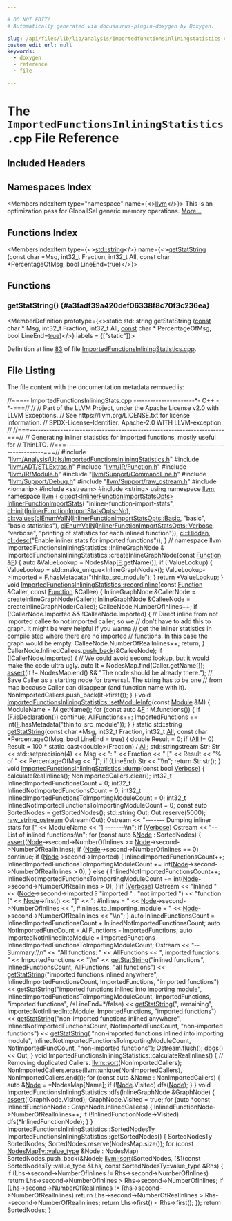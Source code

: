 ```yaml
---

# DO NOT EDIT!
# Automatically generated via docusaurus-plugin-doxygen by Doxygen.

slug: /api/files/lib/lib/analysis/importedfunctionsinliningstatistics-cpp
custom_edit_url: null
keywords:
  - doxygen
  - reference
  - file

---
```





# The `ImportedFunctionsInliningStatistics.cpp` File Reference

<DoxygenPage pluginConfig={pluginConfig}>



## Included Headers

<IncludesList>
<IncludesListItem
  filePath="llvm/Analysis/Utils/ImportedFunctionsInliningStatistics.h"
  permalink="/docs/api/files/include/include/llvm/include/llvm/analysis/include/llvm/analysis/utils/importedfunctionsinliningstatistics-h"
  isLocal="true" />
<IncludesListItem
  filePath="llvm/ADT/STLExtras.h"
  permalink="/docs/api/files/include/include/llvm/include/llvm/adt/stlextras-h"
  isLocal="true" />
<IncludesListItem
  filePath="llvm/IR/Function.h"
  permalink="/docs/api/files/include/include/llvm/include/llvm/ir/function-h"
  isLocal="true" />
<IncludesListItem
  filePath="llvm/IR/Module.h"
  permalink="/docs/api/files/include/include/llvm/include/llvm/ir/module-h"
  isLocal="true" />
<IncludesListItem
  filePath="llvm/Support/CommandLine.h"
  permalink="/docs/api/files/include/include/llvm/include/llvm/support/commandline-h"
  isLocal="true" />
<IncludesListItem
  filePath="llvm/Support/Debug.h"
  permalink="/docs/api/files/include/include/llvm/include/llvm/support/debug-h"
  isLocal="true" />
<IncludesListItem
  filePath="llvm/Support/raw_ostream.h"
  permalink="/docs/api/files/include/include/llvm/include/llvm/support/raw-ostream-h"
  isLocal="true" />
<IncludesListItem
  filePath="iomanip"
  permalink=""
  isLocal="false" />
<IncludesListItem
  filePath="sstream"
  permalink=""
  isLocal="false" />
<IncludesListItem
  filePath="string"
  permalink=""
  isLocal="false" />
</IncludesList>

## Namespaces Index

<MembersIndex>

<MembersIndexItem
  type="namespace"
  name={<><a href="/docs/api/namespaces/llvm">llvm</a></>}>
This is an optimization pass for GlobalISel generic memory operations. <a href="/docs/api/namespaces/llvm/#details">More...</a>
</MembersIndexItem>

</MembersIndex>

## Functions Index

<MembersIndex>

<MembersIndexItem
  type={<><a href="/docs/api/files/include/include/llvm/include/llvm/demangle/itaniumdemangle-h/#ae2b0d0345572d6718e219aa76d1d54edab45cffe084dd3d20d928bee85e7b0f21">std::string</a></>}
  name={<><a href="#a3fadf39a420def06338f8c70f3c236ea">getStatString</a> (const char &#42;Msg, int32&#95;t Fraction, int32&#95;t All, const char &#42;PercentageOfMsg, bool LineEnd=true)</>}>
</MembersIndexItem>

</MembersIndex>


<SectionDefinition>

## Functions

### getStatString() {#a3fadf39a420def06338f8c70f3c236ea}

<MemberDefinition
  prototype={<>static std::string getStatString (<a href="/docs/api/files/lib/lib/target/lib/target/aarch64/aarch64promoteconstant-cpp/#a90f8350fecae261c25be85d38b451bff">const</a> char &#42; Msg, int32&#95;t Fraction, int32&#95;t All, <a href="/docs/api/files/lib/lib/target/lib/target/aarch64/aarch64promoteconstant-cpp/#a90f8350fecae261c25be85d38b451bff">const</a> char &#42; PercentageOfMsg, bool LineEnd=<a href="/docs/api/files/lib/lib/analysis/basicaliasanalysis-cpp/#af6d5cafbdfc5313e65d990120021a3ec">true</a>)</>}
  labels = {["static"]}>

Definition at line <a href="#l00083">83</a> of file <a href="/docs/api/files/lib/lib/analysis/importedfunctionsinliningstatistics-cpp">ImportedFunctionsInliningStatistics.cpp</a>.
</MemberDefinition>

</SectionDefinition>

## File Listing

The file content with the documentation metadata removed is:

<ProgramListing>

<Link id="l00001" /><CodeLine lineNumber="1"><Highlight kind="comment">//===-- ImportedFunctionsInliningStats.cpp ----------------------&#42;- C++ -&#42;-===//</Highlight><Highlight kind="normal"></Highlight></CodeLine>
<Link id="l00002" /><CodeLine lineNumber="2"><Highlight kind="normal"></Highlight><Highlight kind="comment">//</Highlight><Highlight kind="normal"></Highlight></CodeLine>
<Link id="l00003" /><CodeLine lineNumber="3"><Highlight kind="normal"></Highlight><Highlight kind="comment">// Part of the LLVM Project, under the Apache License v2.0 with LLVM Exceptions.</Highlight><Highlight kind="normal"></Highlight></CodeLine>
<Link id="l00004" /><CodeLine lineNumber="4"><Highlight kind="normal"></Highlight><Highlight kind="comment">// See https://llvm.org/LICENSE.txt for license information.</Highlight><Highlight kind="normal"></Highlight></CodeLine>
<Link id="l00005" /><CodeLine lineNumber="5"><Highlight kind="normal"></Highlight><Highlight kind="comment">// SPDX-License-Identifier: Apache-2.0 WITH LLVM-exception</Highlight><Highlight kind="normal"></Highlight></CodeLine>
<Link id="l00006" /><CodeLine lineNumber="6"><Highlight kind="normal"></Highlight><Highlight kind="comment">//</Highlight><Highlight kind="normal"></Highlight></CodeLine>
<Link id="l00007" /><CodeLine lineNumber="7"><Highlight kind="normal"></Highlight><Highlight kind="comment">//===----------------------------------------------------------------------===//</Highlight><Highlight kind="normal"></Highlight></CodeLine>
<Link id="l00008" /><CodeLine lineNumber="8"><Highlight kind="normal"></Highlight><Highlight kind="comment">// Generating inliner statistics for imported functions, mostly useful for</Highlight><Highlight kind="normal"></Highlight></CodeLine>
<Link id="l00009" /><CodeLine lineNumber="9"><Highlight kind="normal"></Highlight><Highlight kind="comment">// ThinLTO.</Highlight><Highlight kind="normal"></Highlight></CodeLine>
<Link id="l00010" /><CodeLine lineNumber="10"><Highlight kind="normal"></Highlight><Highlight kind="comment">//===----------------------------------------------------------------------===//</Highlight><Highlight kind="normal"></Highlight></CodeLine>
<Link id="l00011" /><CodeLine lineNumber="11"><Highlight kind="normal"></Highlight></CodeLine>
<Link id="l00012" /><CodeLine lineNumber="12"><Highlight kind="normal"></Highlight><Highlight kind="preprocessor">#include &quot;<a href="/docs/api/files/include/include/llvm/include/llvm/analysis/include/llvm/analysis/utils/importedfunctionsinliningstatistics-h">llvm/Analysis/Utils/ImportedFunctionsInliningStatistics.h</a>&quot;</Highlight><Highlight kind="normal"></Highlight></CodeLine>
<Link id="l00013" /><CodeLine lineNumber="13"><Highlight kind="normal"></Highlight><Highlight kind="preprocessor">#include &quot;<a href="/docs/api/files/include/include/llvm/include/llvm/adt/stlextras-h">llvm/ADT/STLExtras.h</a>&quot;</Highlight><Highlight kind="normal"></Highlight></CodeLine>
<Link id="l00014" /><CodeLine lineNumber="14"><Highlight kind="normal"></Highlight><Highlight kind="preprocessor">#include &quot;<a href="/docs/api/files/include/include/llvm/include/llvm/ir/function-h">llvm/IR/Function.h</a>&quot;</Highlight><Highlight kind="normal"></Highlight></CodeLine>
<Link id="l00015" /><CodeLine lineNumber="15"><Highlight kind="normal"></Highlight><Highlight kind="preprocessor">#include &quot;<a href="/docs/api/files/include/include/llvm/include/llvm/ir/module-h">llvm/IR/Module.h</a>&quot;</Highlight><Highlight kind="normal"></Highlight></CodeLine>
<Link id="l00016" /><CodeLine lineNumber="16"><Highlight kind="normal"></Highlight><Highlight kind="preprocessor">#include &quot;<a href="/docs/api/files/include/include/llvm/include/llvm/support/commandline-h">llvm/Support/CommandLine.h</a>&quot;</Highlight><Highlight kind="normal"></Highlight></CodeLine>
<Link id="l00017" /><CodeLine lineNumber="17"><Highlight kind="normal"></Highlight><Highlight kind="preprocessor">#include &quot;<a href="/docs/api/files/include/include/llvm/include/llvm/support/debug-h">llvm/Support/Debug.h</a>&quot;</Highlight><Highlight kind="normal"></Highlight></CodeLine>
<Link id="l00018" /><CodeLine lineNumber="18"><Highlight kind="normal"></Highlight><Highlight kind="preprocessor">#include &quot;<a href="/docs/api/files/include/include/llvm/include/llvm/support/raw-ostream-h">llvm/Support/raw&#95;ostream.h</a>&quot;</Highlight><Highlight kind="normal"></Highlight></CodeLine>
<Link id="l00019" /><CodeLine lineNumber="19"><Highlight kind="normal"></Highlight><Highlight kind="preprocessor">#include &lt;iomanip&gt;</Highlight><Highlight kind="normal"></Highlight></CodeLine>
<Link id="l00020" /><CodeLine lineNumber="20"><Highlight kind="normal"></Highlight><Highlight kind="preprocessor">#include &lt;sstream&gt;</Highlight><Highlight kind="normal"></Highlight></CodeLine>
<Link id="l00021" /><CodeLine lineNumber="21"><Highlight kind="normal"></Highlight><Highlight kind="preprocessor">#include &lt;string&gt;</Highlight><Highlight kind="normal"></Highlight></CodeLine>
<Link id="l00022" /><CodeLine lineNumber="22"><Highlight kind="normal"></Highlight></CodeLine>
<Link id="l00023" /><CodeLine lineNumber="23"><Highlight kind="normal"></Highlight><Highlight kind="keyword">using namespace </Highlight><Highlight kind="normal"><a href="/docs/api/namespaces/llvm">llvm</a>;</Highlight></CodeLine>
<Link id="l00024" /><CodeLine lineNumber="24"><Highlight kind="normal"></Highlight></CodeLine>
<Link id="l00025" /><CodeLine lineNumber="25"><Highlight kind="normal"></Highlight><Highlight kind="keyword">namespace </Highlight><Highlight kind="normal"><a href="/docs/api/namespaces/llvm">llvm</a> &#123;</Highlight></CodeLine>
<Link id="l00026" /><CodeLine lineNumber="26"><Highlight kind="normal"><a href="/docs/api/classes/llvm/cl/opt">cl::opt&lt;InlinerFunctionImportStatsOpts&gt;</a> <a href="/docs/api/namespaces/llvm/#aadbd3f8e31479a825eb9f2e0dcdd4bbf">InlinerFunctionImportStats</a>(</Highlight></CodeLine>
<Link id="l00027" /><CodeLine lineNumber="27"><Highlight kind="normal">    </Highlight><Highlight kind="stringliteral">&quot;inliner-function-import-stats&quot;</Highlight><Highlight kind="normal">,</Highlight></CodeLine>
<Link id="l00028" /><CodeLine lineNumber="28"><Highlight kind="normal">    <a href="/docs/api/namespaces/llvm/cl/#ac12e6a8f3a1b511f0dee2ed6de0ae806">cl::init</a>(<a href="/docs/api/namespaces/llvm/#adacba4cb06d1dd9232ee3d2d49a44d8fabafd7322c6e97d25b6299b5d6fe8920b">InlinerFunctionImportStatsOpts::No</a>),</Highlight></CodeLine>
<Link id="l00029" /><CodeLine lineNumber="29"><Highlight kind="normal">    <a href="/docs/api/namespaces/llvm/cl/#a8fa743aa76b6902028f8a643dfb87171">cl::values</a>(<a href="/docs/api/files/include/include/llvm/include/llvm/support/commandline-h/#a187fd767976b311c09dff5e05ac0c1bc">clEnumValN</a>(<a href="/docs/api/namespaces/llvm/#adacba4cb06d1dd9232ee3d2d49a44d8fa972e73b7a882d0802a4e3a16946a2f94">InlinerFunctionImportStatsOpts::Basic</a>, </Highlight><Highlight kind="stringliteral">&quot;basic&quot;</Highlight><Highlight kind="normal">,</Highlight></CodeLine>
<Link id="l00030" /><CodeLine lineNumber="30"><Highlight kind="normal">                          </Highlight><Highlight kind="stringliteral">&quot;basic statistics&quot;</Highlight><Highlight kind="normal">),</Highlight></CodeLine>
<Link id="l00031" /><CodeLine lineNumber="31"><Highlight kind="normal">               <a href="/docs/api/files/include/include/llvm/include/llvm/support/commandline-h/#a187fd767976b311c09dff5e05ac0c1bc">clEnumValN</a>(<a href="/docs/api/namespaces/llvm/#adacba4cb06d1dd9232ee3d2d49a44d8fad4a9fa383ab700c5bdd6f31cf7df0faf">InlinerFunctionImportStatsOpts::Verbose</a>, </Highlight><Highlight kind="stringliteral">&quot;verbose&quot;</Highlight><Highlight kind="normal">,</Highlight></CodeLine>
<Link id="l00032" /><CodeLine lineNumber="32"><Highlight kind="normal">                          </Highlight><Highlight kind="stringliteral">&quot;printing of statistics for each inlined function&quot;</Highlight><Highlight kind="normal">)),</Highlight></CodeLine>
<Link id="l00033" /><CodeLine lineNumber="33"><Highlight kind="normal">    <a href="/docs/api/namespaces/llvm/cl/#a68075925a54790e71ca790e1d4f21a40a263ac008d8d31f13ce460395fc4cf7e6">cl::Hidden</a>, <a href="/docs/api/structs/llvm/cl/desc">cl::desc</a>(</Highlight><Highlight kind="stringliteral">&quot;Enable inliner stats for imported functions&quot;</Highlight><Highlight kind="normal">));</Highlight></CodeLine>
<Link id="l00034" /><CodeLine lineNumber="34"><Highlight kind="normal">&#125; </Highlight><Highlight kind="comment">// namespace llvm</Highlight><Highlight kind="normal"></Highlight></CodeLine>
<Link id="l00035" /><CodeLine lineNumber="35"><Highlight kind="normal"></Highlight></CodeLine>
<Link id="l00036" /><CodeLine lineNumber="36"><Highlight kind="normal">ImportedFunctionsInliningStatistics::InlineGraphNode &amp;</Highlight></CodeLine>
<Link id="l00037" /><CodeLine lineNumber="37"><Highlight kind="normal">ImportedFunctionsInliningStatistics::createInlineGraphNode(</Highlight><Highlight kind="keyword">const</Highlight><Highlight kind="normal"> <a href="/docs/api/classes/llvm/function">Function</a> &amp;<a href="/docs/api/files/lib/lib/support/md5-cpp/#a96d73bbd7af15cb1fc38c3f4a3bd82e9">F</a>) &#123;</Highlight></CodeLine>
<Link id="l00038" /><CodeLine lineNumber="38"><Highlight kind="normal"></Highlight></CodeLine>
<Link id="l00039" /><CodeLine lineNumber="39"><Highlight kind="normal">  </Highlight><Highlight kind="keyword">auto</Highlight><Highlight kind="normal"> &amp;ValueLookup = NodesMap&#91;<a href="/docs/api/files/lib/lib/support/md5-cpp/#a96d73bbd7af15cb1fc38c3f4a3bd82e9">F</a>.getName()&#93;;</Highlight></CodeLine>
<Link id="l00040" /><CodeLine lineNumber="40"><Highlight kind="normal">  </Highlight><Highlight kind="keywordflow">if</Highlight><Highlight kind="normal"> (!ValueLookup) &#123;</Highlight></CodeLine>
<Link id="l00041" /><CodeLine lineNumber="41"><Highlight kind="normal">    ValueLookup = std::make&#95;unique&lt;InlineGraphNode&gt;();</Highlight></CodeLine>
<Link id="l00042" /><CodeLine lineNumber="42"><Highlight kind="normal">    ValueLookup-&gt;Imported = <a href="/docs/api/files/lib/lib/support/md5-cpp/#a96d73bbd7af15cb1fc38c3f4a3bd82e9">F</a>.hasMetadata(</Highlight><Highlight kind="stringliteral">&quot;thinlto&#95;src&#95;module&quot;</Highlight><Highlight kind="normal">);</Highlight></CodeLine>
<Link id="l00043" /><CodeLine lineNumber="43"><Highlight kind="normal">  &#125;</Highlight></CodeLine>
<Link id="l00044" /><CodeLine lineNumber="44"><Highlight kind="normal">  </Highlight><Highlight kind="keywordflow">return</Highlight><Highlight kind="normal"> &#42;ValueLookup;</Highlight></CodeLine>
<Link id="l00045" /><CodeLine lineNumber="45"><Highlight kind="normal">&#125;</Highlight></CodeLine>
<Link id="l00046" /><CodeLine lineNumber="46"><Highlight kind="normal"></Highlight></CodeLine>
<Link id="l00047" /><CodeLine lineNumber="47" lineLink="/docs/api/classes/llvm/importedfunctionsinliningstatistics/#a869c36ec45c584dfa6f3d914d230b15f"><Highlight kind="normal"></Highlight><Highlight kind="keywordtype">void</Highlight><Highlight kind="normal"> <a href="/docs/api/classes/llvm/importedfunctionsinliningstatistics/#a869c36ec45c584dfa6f3d914d230b15f">ImportedFunctionsInliningStatistics::recordInline</a>(</Highlight><Highlight kind="keyword">const</Highlight><Highlight kind="normal"> <a href="/docs/api/classes/llvm/function">Function</a> &amp;Caller,</Highlight></CodeLine>
<Link id="l00048" /><CodeLine lineNumber="48"><Highlight kind="normal">                                                       </Highlight><Highlight kind="keyword">const</Highlight><Highlight kind="normal"> <a href="/docs/api/classes/llvm/function">Function</a> &amp;Callee) &#123;</Highlight></CodeLine>
<Link id="l00049" /><CodeLine lineNumber="49"><Highlight kind="normal"></Highlight></CodeLine>
<Link id="l00050" /><CodeLine lineNumber="50"><Highlight kind="normal">  InlineGraphNode &amp;CallerNode = createInlineGraphNode(Caller);</Highlight></CodeLine>
<Link id="l00051" /><CodeLine lineNumber="51"><Highlight kind="normal">  InlineGraphNode &amp;CalleeNode = createInlineGraphNode(Callee);</Highlight></CodeLine>
<Link id="l00052" /><CodeLine lineNumber="52"><Highlight kind="normal">  CalleeNode.NumberOfInlines++;</Highlight></CodeLine>
<Link id="l00053" /><CodeLine lineNumber="53"><Highlight kind="normal"></Highlight></CodeLine>
<Link id="l00054" /><CodeLine lineNumber="54"><Highlight kind="normal">  </Highlight><Highlight kind="keywordflow">if</Highlight><Highlight kind="normal"> (!CallerNode.Imported &amp;&amp; !CalleeNode.Imported) &#123;</Highlight></CodeLine>
<Link id="l00055" /><CodeLine lineNumber="55"><Highlight kind="normal">    </Highlight><Highlight kind="comment">// Direct inline from not imported callee to not imported caller, so we</Highlight><Highlight kind="normal"></Highlight></CodeLine>
<Link id="l00056" /><CodeLine lineNumber="56"><Highlight kind="normal">    </Highlight><Highlight kind="comment">// don&#39;t have to add this to graph. It might be very helpful if you wanna</Highlight><Highlight kind="normal"></Highlight></CodeLine>
<Link id="l00057" /><CodeLine lineNumber="57"><Highlight kind="normal">    </Highlight><Highlight kind="comment">// get the inliner statistics in compile step where there are no imported</Highlight><Highlight kind="normal"></Highlight></CodeLine>
<Link id="l00058" /><CodeLine lineNumber="58"><Highlight kind="normal">    </Highlight><Highlight kind="comment">// functions. In this case the graph would be empty.</Highlight><Highlight kind="normal"></Highlight></CodeLine>
<Link id="l00059" /><CodeLine lineNumber="59"><Highlight kind="normal">    CalleeNode.NumberOfRealInlines++;</Highlight></CodeLine>
<Link id="l00060" /><CodeLine lineNumber="60"><Highlight kind="normal">    </Highlight><Highlight kind="keywordflow">return</Highlight><Highlight kind="normal">;</Highlight></CodeLine>
<Link id="l00061" /><CodeLine lineNumber="61"><Highlight kind="normal">  &#125;</Highlight></CodeLine>
<Link id="l00062" /><CodeLine lineNumber="62"><Highlight kind="normal"></Highlight></CodeLine>
<Link id="l00063" /><CodeLine lineNumber="63"><Highlight kind="normal">  CallerNode.InlinedCallees.<a href="/docs/api/classes/llvm/smallvectortemplatebase/#af42bfbc067df27c19ee2fc859df58799">push&#95;back</a>(&amp;CalleeNode);</Highlight></CodeLine>
<Link id="l00064" /><CodeLine lineNumber="64"><Highlight kind="normal">  </Highlight><Highlight kind="keywordflow">if</Highlight><Highlight kind="normal"> (!CallerNode.Imported) &#123;</Highlight></CodeLine>
<Link id="l00065" /><CodeLine lineNumber="65"><Highlight kind="normal">    </Highlight><Highlight kind="comment">// We could avoid second lookup, but it would make the code ultra ugly.</Highlight><Highlight kind="normal"></Highlight></CodeLine>
<Link id="l00066" /><CodeLine lineNumber="66"><Highlight kind="normal">    </Highlight><Highlight kind="keyword">auto</Highlight><Highlight kind="normal"> It = NodesMap.find(Caller.getName());</Highlight></CodeLine>
<Link id="l00067" /><CodeLine lineNumber="67"><Highlight kind="normal">    <a href="/docs/api/files/lib/lib/target/lib/target/amdgpu/silowercontrolflow-cpp/#a4868c5d81c5ccc98c47aeab6244346a0">assert</a>(It != NodesMap.end() &amp;&amp; </Highlight><Highlight kind="stringliteral">&quot;The node should be already there.&quot;</Highlight><Highlight kind="normal">);</Highlight></CodeLine>
<Link id="l00068" /><CodeLine lineNumber="68"><Highlight kind="normal">    </Highlight><Highlight kind="comment">// Save Caller as a starting node for traversal. The string has to be one</Highlight><Highlight kind="normal"></Highlight></CodeLine>
<Link id="l00069" /><CodeLine lineNumber="69"><Highlight kind="normal">    </Highlight><Highlight kind="comment">// from map because Caller can disappear (and function name with it).</Highlight><Highlight kind="normal"></Highlight></CodeLine>
<Link id="l00070" /><CodeLine lineNumber="70"><Highlight kind="normal">    NonImportedCallers.push&#95;back(It-&gt;first());</Highlight></CodeLine>
<Link id="l00071" /><CodeLine lineNumber="71"><Highlight kind="normal">  &#125;</Highlight></CodeLine>
<Link id="l00072" /><CodeLine lineNumber="72"><Highlight kind="normal">&#125;</Highlight></CodeLine>
<Link id="l00073" /><CodeLine lineNumber="73"><Highlight kind="normal"></Highlight></CodeLine>
<Link id="l00074" /><CodeLine lineNumber="74" lineLink="/docs/api/classes/llvm/importedfunctionsinliningstatistics/#a00fe0b2043a8218ede17ada91d286272"><Highlight kind="normal"></Highlight><Highlight kind="keywordtype">void</Highlight><Highlight kind="normal"> <a href="/docs/api/classes/llvm/importedfunctionsinliningstatistics/#a00fe0b2043a8218ede17ada91d286272">ImportedFunctionsInliningStatistics::setModuleInfo</a>(</Highlight><Highlight kind="keyword">const</Highlight><Highlight kind="normal"> <a href="/docs/api/classes/llvm/module">Module</a> &amp;M) &#123;</Highlight></CodeLine>
<Link id="l00075" /><CodeLine lineNumber="75"><Highlight kind="normal">  ModuleName = M.getName();</Highlight></CodeLine>
<Link id="l00076" /><CodeLine lineNumber="76"><Highlight kind="normal">  </Highlight><Highlight kind="keywordflow">for</Highlight><Highlight kind="normal"> (</Highlight><Highlight kind="keyword">const</Highlight><Highlight kind="normal"> </Highlight><Highlight kind="keyword">auto</Highlight><Highlight kind="normal"> &amp;<a href="/docs/api/files/lib/lib/support/md5-cpp/#a96d73bbd7af15cb1fc38c3f4a3bd82e9">F</a> : M.functions()) &#123;</Highlight></CodeLine>
<Link id="l00077" /><CodeLine lineNumber="77"><Highlight kind="normal">    </Highlight><Highlight kind="keywordflow">if</Highlight><Highlight kind="normal"> (<a href="/docs/api/files/lib/lib/support/md5-cpp/#a96d73bbd7af15cb1fc38c3f4a3bd82e9">F</a>.isDeclaration())</Highlight></CodeLine>
<Link id="l00078" /><CodeLine lineNumber="78"><Highlight kind="normal">      </Highlight><Highlight kind="keywordflow">continue</Highlight><Highlight kind="normal">;</Highlight></CodeLine>
<Link id="l00079" /><CodeLine lineNumber="79"><Highlight kind="normal">    AllFunctions++;</Highlight></CodeLine>
<Link id="l00080" /><CodeLine lineNumber="80"><Highlight kind="normal">    ImportedFunctions += int(<a href="/docs/api/files/lib/lib/support/md5-cpp/#a96d73bbd7af15cb1fc38c3f4a3bd82e9">F</a>.hasMetadata(</Highlight><Highlight kind="stringliteral">&quot;thinlto&#95;src&#95;module&quot;</Highlight><Highlight kind="normal">));</Highlight></CodeLine>
<Link id="l00081" /><CodeLine lineNumber="81"><Highlight kind="normal">  &#125;</Highlight></CodeLine>
<Link id="l00082" /><CodeLine lineNumber="82"><Highlight kind="normal">&#125;</Highlight></CodeLine>
<Link id="l00083" /><CodeLine lineNumber="83" lineLink="#a3fadf39a420def06338f8c70f3c236ea"><Highlight kind="normal"></Highlight><Highlight kind="keyword">static</Highlight><Highlight kind="normal"> std::string <a href="#a3fadf39a420def06338f8c70f3c236ea">getStatString</a>(</Highlight><Highlight kind="keyword">const</Highlight><Highlight kind="normal"> </Highlight><Highlight kind="keywordtype">char</Highlight><Highlight kind="normal"> &#42;Msg, int32&#95;t Fraction, int32&#95;t <a href="/docs/api/namespaces/llvm/#a230980cf62b697d22ffdda32f6118e27ab1c94ca2fbc3e78fc30069c8d0f01680">All</a>,</Highlight></CodeLine>
<Link id="l00084" /><CodeLine lineNumber="84"><Highlight kind="normal">                                 </Highlight><Highlight kind="keyword">const</Highlight><Highlight kind="normal"> </Highlight><Highlight kind="keywordtype">char</Highlight><Highlight kind="normal"> &#42;PercentageOfMsg,</Highlight></CodeLine>
<Link id="l00085" /><CodeLine lineNumber="85"><Highlight kind="normal">                                 </Highlight><Highlight kind="keywordtype">bool</Highlight><Highlight kind="normal"> LineEnd = </Highlight><Highlight kind="keyword">true</Highlight><Highlight kind="normal">) &#123;</Highlight></CodeLine>
<Link id="l00086" /><CodeLine lineNumber="86"><Highlight kind="normal">  </Highlight><Highlight kind="keywordtype">double</Highlight><Highlight kind="normal"> Result = 0;</Highlight></CodeLine>
<Link id="l00087" /><CodeLine lineNumber="87"><Highlight kind="normal">  </Highlight><Highlight kind="keywordflow">if</Highlight><Highlight kind="normal"> (<a href="/docs/api/namespaces/llvm/#a230980cf62b697d22ffdda32f6118e27ab1c94ca2fbc3e78fc30069c8d0f01680">All</a> != 0)</Highlight></CodeLine>
<Link id="l00088" /><CodeLine lineNumber="88"><Highlight kind="normal">    Result = 100 &#42; </Highlight><Highlight kind="keyword">static&#95;cast&lt;</Highlight><Highlight kind="keywordtype">double</Highlight><Highlight kind="keyword">&gt;</Highlight><Highlight kind="normal">(Fraction) / <a href="/docs/api/namespaces/llvm/#a230980cf62b697d22ffdda32f6118e27ab1c94ca2fbc3e78fc30069c8d0f01680">All</a>;</Highlight></CodeLine>
<Link id="l00089" /><CodeLine lineNumber="89"><Highlight kind="normal"></Highlight></CodeLine>
<Link id="l00090" /><CodeLine lineNumber="90"><Highlight kind="normal">  std::stringstream Str;</Highlight></CodeLine>
<Link id="l00091" /><CodeLine lineNumber="91"><Highlight kind="normal">  Str &lt;&lt; std::setprecision(4) &lt;&lt; Msg &lt;&lt; </Highlight><Highlight kind="stringliteral">&quot;: &quot;</Highlight><Highlight kind="normal"> &lt;&lt; Fraction &lt;&lt; </Highlight><Highlight kind="stringliteral">&quot; &#91;&quot;</Highlight><Highlight kind="normal"> &lt;&lt; Result</Highlight></CodeLine>
<Link id="l00092" /><CodeLine lineNumber="92"><Highlight kind="normal">      &lt;&lt; </Highlight><Highlight kind="stringliteral">&quot;% of &quot;</Highlight><Highlight kind="normal"> &lt;&lt; PercentageOfMsg &lt;&lt; </Highlight><Highlight kind="stringliteral">&quot;&#93;&quot;</Highlight><Highlight kind="normal">;</Highlight></CodeLine>
<Link id="l00093" /><CodeLine lineNumber="93"><Highlight kind="normal">  </Highlight><Highlight kind="keywordflow">if</Highlight><Highlight kind="normal"> (LineEnd)</Highlight></CodeLine>
<Link id="l00094" /><CodeLine lineNumber="94"><Highlight kind="normal">    Str &lt;&lt; </Highlight><Highlight kind="stringliteral">&quot;\\n&quot;</Highlight><Highlight kind="normal">;</Highlight></CodeLine>
<Link id="l00095" /><CodeLine lineNumber="95"><Highlight kind="normal">  </Highlight><Highlight kind="keywordflow">return</Highlight><Highlight kind="normal"> Str.str();</Highlight></CodeLine>
<Link id="l00096" /><CodeLine lineNumber="96"><Highlight kind="normal">&#125;</Highlight></CodeLine>
<Link id="l00097" /><CodeLine lineNumber="97"><Highlight kind="normal"></Highlight></CodeLine>
<Link id="l00098" /><CodeLine lineNumber="98" lineLink="/docs/api/classes/llvm/importedfunctionsinliningstatistics/#a776e5ef304e07acc5bbbf585443459a4"><Highlight kind="normal"></Highlight><Highlight kind="keywordtype">void</Highlight><Highlight kind="normal"> <a href="/docs/api/classes/llvm/importedfunctionsinliningstatistics/#a776e5ef304e07acc5bbbf585443459a4">ImportedFunctionsInliningStatistics::dump</a>(</Highlight><Highlight kind="keyword">const</Highlight><Highlight kind="normal"> </Highlight><Highlight kind="keywordtype">bool</Highlight><Highlight kind="normal"> <a href="/docs/api/namespaces/llvm/#adacba4cb06d1dd9232ee3d2d49a44d8fad4a9fa383ab700c5bdd6f31cf7df0faf">Verbose</a>) &#123;</Highlight></CodeLine>
<Link id="l00099" /><CodeLine lineNumber="99"><Highlight kind="normal">  calculateRealInlines();</Highlight></CodeLine>
<Link id="l00100" /><CodeLine lineNumber="100"><Highlight kind="normal">  NonImportedCallers.clear();</Highlight></CodeLine>
<Link id="l00101" /><CodeLine lineNumber="101"><Highlight kind="normal"></Highlight></CodeLine>
<Link id="l00102" /><CodeLine lineNumber="102"><Highlight kind="normal">  int32&#95;t InlinedImportedFunctionsCount = 0;</Highlight></CodeLine>
<Link id="l00103" /><CodeLine lineNumber="103"><Highlight kind="normal">  int32&#95;t InlinedNotImportedFunctionsCount = 0;</Highlight></CodeLine>
<Link id="l00104" /><CodeLine lineNumber="104"><Highlight kind="normal"></Highlight></CodeLine>
<Link id="l00105" /><CodeLine lineNumber="105"><Highlight kind="normal">  int32&#95;t InlinedImportedFunctionsToImportingModuleCount = 0;</Highlight></CodeLine>
<Link id="l00106" /><CodeLine lineNumber="106"><Highlight kind="normal">  int32&#95;t InlinedNotImportedFunctionsToImportingModuleCount = 0;</Highlight></CodeLine>
<Link id="l00107" /><CodeLine lineNumber="107"><Highlight kind="normal"></Highlight></CodeLine>
<Link id="l00108" /><CodeLine lineNumber="108"><Highlight kind="normal">  </Highlight><Highlight kind="keyword">const</Highlight><Highlight kind="normal"> </Highlight><Highlight kind="keyword">auto</Highlight><Highlight kind="normal"> SortedNodes = getSortedNodes();</Highlight></CodeLine>
<Link id="l00109" /><CodeLine lineNumber="109"><Highlight kind="normal">  std::string Out;</Highlight></CodeLine>
<Link id="l00110" /><CodeLine lineNumber="110"><Highlight kind="normal">  Out.reserve(5000);</Highlight></CodeLine>
<Link id="l00111" /><CodeLine lineNumber="111"><Highlight kind="normal">  <a href="/docs/api/classes/llvm/raw-string-ostream">raw&#95;string&#95;ostream</a> Ostream(Out);</Highlight></CodeLine>
<Link id="l00112" /><CodeLine lineNumber="112"><Highlight kind="normal"></Highlight></CodeLine>
<Link id="l00113" /><CodeLine lineNumber="113"><Highlight kind="normal">  Ostream &lt;&lt; </Highlight><Highlight kind="stringliteral">&quot;------- Dumping inliner stats for &#91;&quot;</Highlight><Highlight kind="normal"> &lt;&lt; ModuleName</Highlight></CodeLine>
<Link id="l00114" /><CodeLine lineNumber="114"><Highlight kind="normal">          &lt;&lt; </Highlight><Highlight kind="stringliteral">&quot;&#93; -------\\n&quot;</Highlight><Highlight kind="normal">;</Highlight></CodeLine>
<Link id="l00115" /><CodeLine lineNumber="115"><Highlight kind="normal"></Highlight></CodeLine>
<Link id="l00116" /><CodeLine lineNumber="116"><Highlight kind="normal">  </Highlight><Highlight kind="keywordflow">if</Highlight><Highlight kind="normal"> (<a href="/docs/api/namespaces/llvm/#adacba4cb06d1dd9232ee3d2d49a44d8fad4a9fa383ab700c5bdd6f31cf7df0faf">Verbose</a>)</Highlight></CodeLine>
<Link id="l00117" /><CodeLine lineNumber="117"><Highlight kind="normal">    Ostream &lt;&lt; </Highlight><Highlight kind="stringliteral">&quot;-- List of inlined functions:\\n&quot;</Highlight><Highlight kind="normal">;</Highlight></CodeLine>
<Link id="l00118" /><CodeLine lineNumber="118"><Highlight kind="normal"></Highlight></CodeLine>
<Link id="l00119" /><CodeLine lineNumber="119"><Highlight kind="normal">  </Highlight><Highlight kind="keywordflow">for</Highlight><Highlight kind="normal"> (</Highlight><Highlight kind="keyword">const</Highlight><Highlight kind="normal"> </Highlight><Highlight kind="keyword">auto</Highlight><Highlight kind="normal"> &amp;<a href="/docs/api/classes/node">Node</a> : SortedNodes) &#123;</Highlight></CodeLine>
<Link id="l00120" /><CodeLine lineNumber="120"><Highlight kind="normal">    <a href="/docs/api/files/lib/lib/target/lib/target/amdgpu/silowercontrolflow-cpp/#a4868c5d81c5ccc98c47aeab6244346a0">assert</a>(<a href="/docs/api/classes/node">Node</a>-&gt;second-&gt;NumberOfInlines &gt;= <a href="/docs/api/classes/node">Node</a>-&gt;second-&gt;NumberOfRealInlines);</Highlight></CodeLine>
<Link id="l00121" /><CodeLine lineNumber="121"><Highlight kind="normal">    </Highlight><Highlight kind="keywordflow">if</Highlight><Highlight kind="normal"> (<a href="/docs/api/classes/node">Node</a>-&gt;second-&gt;NumberOfInlines == 0)</Highlight></CodeLine>
<Link id="l00122" /><CodeLine lineNumber="122"><Highlight kind="normal">      </Highlight><Highlight kind="keywordflow">continue</Highlight><Highlight kind="normal">;</Highlight></CodeLine>
<Link id="l00123" /><CodeLine lineNumber="123"><Highlight kind="normal"></Highlight></CodeLine>
<Link id="l00124" /><CodeLine lineNumber="124"><Highlight kind="normal">    </Highlight><Highlight kind="keywordflow">if</Highlight><Highlight kind="normal"> (<a href="/docs/api/classes/node">Node</a>-&gt;second-&gt;Imported) &#123;</Highlight></CodeLine>
<Link id="l00125" /><CodeLine lineNumber="125"><Highlight kind="normal">      InlinedImportedFunctionsCount++;</Highlight></CodeLine>
<Link id="l00126" /><CodeLine lineNumber="126"><Highlight kind="normal">      InlinedImportedFunctionsToImportingModuleCount +=</Highlight></CodeLine>
<Link id="l00127" /><CodeLine lineNumber="127"><Highlight kind="normal">          int(<a href="/docs/api/classes/node">Node</a>-&gt;second-&gt;NumberOfRealInlines &gt; 0);</Highlight></CodeLine>
<Link id="l00128" /><CodeLine lineNumber="128"><Highlight kind="normal">    &#125; </Highlight><Highlight kind="keywordflow">else</Highlight><Highlight kind="normal"> &#123;</Highlight></CodeLine>
<Link id="l00129" /><CodeLine lineNumber="129"><Highlight kind="normal">      InlinedNotImportedFunctionsCount++;</Highlight></CodeLine>
<Link id="l00130" /><CodeLine lineNumber="130"><Highlight kind="normal">      InlinedNotImportedFunctionsToImportingModuleCount +=</Highlight></CodeLine>
<Link id="l00131" /><CodeLine lineNumber="131"><Highlight kind="normal">          int(<a href="/docs/api/classes/node">Node</a>-&gt;second-&gt;NumberOfRealInlines &gt; 0);</Highlight></CodeLine>
<Link id="l00132" /><CodeLine lineNumber="132"><Highlight kind="normal">    &#125;</Highlight></CodeLine>
<Link id="l00133" /><CodeLine lineNumber="133"><Highlight kind="normal"></Highlight></CodeLine>
<Link id="l00134" /><CodeLine lineNumber="134"><Highlight kind="normal">    </Highlight><Highlight kind="keywordflow">if</Highlight><Highlight kind="normal"> (<a href="/docs/api/namespaces/llvm/#adacba4cb06d1dd9232ee3d2d49a44d8fad4a9fa383ab700c5bdd6f31cf7df0faf">Verbose</a>)</Highlight></CodeLine>
<Link id="l00135" /><CodeLine lineNumber="135"><Highlight kind="normal">      Ostream &lt;&lt; </Highlight><Highlight kind="stringliteral">&quot;Inlined &quot;</Highlight><Highlight kind="normal"></Highlight></CodeLine>
<Link id="l00136" /><CodeLine lineNumber="136"><Highlight kind="normal">              &lt;&lt; (<a href="/docs/api/classes/node">Node</a>-&gt;second-&gt;Imported ? </Highlight><Highlight kind="stringliteral">&quot;imported &quot;</Highlight><Highlight kind="normal"> : </Highlight><Highlight kind="stringliteral">&quot;not imported &quot;</Highlight><Highlight kind="normal">)</Highlight></CodeLine>
<Link id="l00137" /><CodeLine lineNumber="137"><Highlight kind="normal">              &lt;&lt; </Highlight><Highlight kind="stringliteral">&quot;function &#91;&quot;</Highlight><Highlight kind="normal"> &lt;&lt; <a href="/docs/api/classes/node">Node</a>-&gt;first() &lt;&lt; </Highlight><Highlight kind="stringliteral">&quot;&#93;&quot;</Highlight><Highlight kind="normal"></Highlight></CodeLine>
<Link id="l00138" /><CodeLine lineNumber="138"><Highlight kind="normal">              &lt;&lt; </Highlight><Highlight kind="stringliteral">&quot;: #inlines = &quot;</Highlight><Highlight kind="normal"> &lt;&lt; <a href="/docs/api/classes/node">Node</a>-&gt;second-&gt;NumberOfInlines</Highlight></CodeLine>
<Link id="l00139" /><CodeLine lineNumber="139"><Highlight kind="normal">              &lt;&lt; </Highlight><Highlight kind="stringliteral">&quot;, #inlines&#95;to&#95;importing&#95;module = &quot;</Highlight><Highlight kind="normal"></Highlight></CodeLine>
<Link id="l00140" /><CodeLine lineNumber="140"><Highlight kind="normal">              &lt;&lt; <a href="/docs/api/classes/node">Node</a>-&gt;second-&gt;NumberOfRealInlines &lt;&lt; </Highlight><Highlight kind="stringliteral">&quot;\\n&quot;</Highlight><Highlight kind="normal">;</Highlight></CodeLine>
<Link id="l00141" /><CodeLine lineNumber="141"><Highlight kind="normal">  &#125;</Highlight></CodeLine>
<Link id="l00142" /><CodeLine lineNumber="142"><Highlight kind="normal"></Highlight></CodeLine>
<Link id="l00143" /><CodeLine lineNumber="143"><Highlight kind="normal">  </Highlight><Highlight kind="keyword">auto</Highlight><Highlight kind="normal"> InlinedFunctionsCount =</Highlight></CodeLine>
<Link id="l00144" /><CodeLine lineNumber="144"><Highlight kind="normal">      InlinedImportedFunctionsCount + InlinedNotImportedFunctionsCount;</Highlight></CodeLine>
<Link id="l00145" /><CodeLine lineNumber="145"><Highlight kind="normal">  </Highlight><Highlight kind="keyword">auto</Highlight><Highlight kind="normal"> NotImportedFuncCount = AllFunctions - ImportedFunctions;</Highlight></CodeLine>
<Link id="l00146" /><CodeLine lineNumber="146"><Highlight kind="normal">  </Highlight><Highlight kind="keyword">auto</Highlight><Highlight kind="normal"> ImportedNotInlinedIntoModule =</Highlight></CodeLine>
<Link id="l00147" /><CodeLine lineNumber="147"><Highlight kind="normal">      ImportedFunctions - InlinedImportedFunctionsToImportingModuleCount;</Highlight></CodeLine>
<Link id="l00148" /><CodeLine lineNumber="148"><Highlight kind="normal"></Highlight></CodeLine>
<Link id="l00149" /><CodeLine lineNumber="149"><Highlight kind="normal">  Ostream &lt;&lt; </Highlight><Highlight kind="stringliteral">&quot;-- Summary:\\n&quot;</Highlight><Highlight kind="normal"></Highlight></CodeLine>
<Link id="l00150" /><CodeLine lineNumber="150"><Highlight kind="normal">          &lt;&lt; </Highlight><Highlight kind="stringliteral">&quot;All functions: &quot;</Highlight><Highlight kind="normal"> &lt;&lt; AllFunctions</Highlight></CodeLine>
<Link id="l00151" /><CodeLine lineNumber="151"><Highlight kind="normal">          &lt;&lt; </Highlight><Highlight kind="stringliteral">&quot;, imported functions: &quot;</Highlight><Highlight kind="normal"> &lt;&lt; ImportedFunctions &lt;&lt; </Highlight><Highlight kind="stringliteral">&quot;\\n&quot;</Highlight><Highlight kind="normal"></Highlight></CodeLine>
<Link id="l00152" /><CodeLine lineNumber="152"><Highlight kind="normal">          &lt;&lt; <a href="#a3fadf39a420def06338f8c70f3c236ea">getStatString</a>(</Highlight><Highlight kind="stringliteral">&quot;inlined functions&quot;</Highlight><Highlight kind="normal">, InlinedFunctionsCount,</Highlight></CodeLine>
<Link id="l00153" /><CodeLine lineNumber="153"><Highlight kind="normal">                           AllFunctions, </Highlight><Highlight kind="stringliteral">&quot;all functions&quot;</Highlight><Highlight kind="normal">)</Highlight></CodeLine>
<Link id="l00154" /><CodeLine lineNumber="154"><Highlight kind="normal">          &lt;&lt; <a href="#a3fadf39a420def06338f8c70f3c236ea">getStatString</a>(</Highlight><Highlight kind="stringliteral">&quot;imported functions inlined anywhere&quot;</Highlight><Highlight kind="normal">,</Highlight></CodeLine>
<Link id="l00155" /><CodeLine lineNumber="155"><Highlight kind="normal">                           InlinedImportedFunctionsCount, ImportedFunctions,</Highlight></CodeLine>
<Link id="l00156" /><CodeLine lineNumber="156"><Highlight kind="normal">                           </Highlight><Highlight kind="stringliteral">&quot;imported functions&quot;</Highlight><Highlight kind="normal">)</Highlight></CodeLine>
<Link id="l00157" /><CodeLine lineNumber="157"><Highlight kind="normal">          &lt;&lt; <a href="#a3fadf39a420def06338f8c70f3c236ea">getStatString</a>(</Highlight><Highlight kind="stringliteral">&quot;imported functions inlined into importing module&quot;</Highlight><Highlight kind="normal">,</Highlight></CodeLine>
<Link id="l00158" /><CodeLine lineNumber="158"><Highlight kind="normal">                           InlinedImportedFunctionsToImportingModuleCount,</Highlight></CodeLine>
<Link id="l00159" /><CodeLine lineNumber="159"><Highlight kind="normal">                           ImportedFunctions, </Highlight><Highlight kind="stringliteral">&quot;imported functions&quot;</Highlight><Highlight kind="normal">,</Highlight></CodeLine>
<Link id="l00160" /><CodeLine lineNumber="160"><Highlight kind="normal">                           </Highlight><Highlight kind="comment">/&#42;LineEnd=&#42;/</Highlight><Highlight kind="keyword">false</Highlight><Highlight kind="normal">)</Highlight></CodeLine>
<Link id="l00161" /><CodeLine lineNumber="161"><Highlight kind="normal">          &lt;&lt; <a href="#a3fadf39a420def06338f8c70f3c236ea">getStatString</a>(</Highlight><Highlight kind="stringliteral">&quot;, remaining&quot;</Highlight><Highlight kind="normal">, ImportedNotInlinedIntoModule,</Highlight></CodeLine>
<Link id="l00162" /><CodeLine lineNumber="162"><Highlight kind="normal">                           ImportedFunctions, </Highlight><Highlight kind="stringliteral">&quot;imported functions&quot;</Highlight><Highlight kind="normal">)</Highlight></CodeLine>
<Link id="l00163" /><CodeLine lineNumber="163"><Highlight kind="normal">          &lt;&lt; <a href="#a3fadf39a420def06338f8c70f3c236ea">getStatString</a>(</Highlight><Highlight kind="stringliteral">&quot;non-imported functions inlined anywhere&quot;</Highlight><Highlight kind="normal">,</Highlight></CodeLine>
<Link id="l00164" /><CodeLine lineNumber="164"><Highlight kind="normal">                           InlinedNotImportedFunctionsCount,</Highlight></CodeLine>
<Link id="l00165" /><CodeLine lineNumber="165"><Highlight kind="normal">                           NotImportedFuncCount, </Highlight><Highlight kind="stringliteral">&quot;non-imported functions&quot;</Highlight><Highlight kind="normal">)</Highlight></CodeLine>
<Link id="l00166" /><CodeLine lineNumber="166"><Highlight kind="normal">          &lt;&lt; <a href="#a3fadf39a420def06338f8c70f3c236ea">getStatString</a>(</Highlight></CodeLine>
<Link id="l00167" /><CodeLine lineNumber="167"><Highlight kind="normal">                 </Highlight><Highlight kind="stringliteral">&quot;non-imported functions inlined into importing module&quot;</Highlight><Highlight kind="normal">,</Highlight></CodeLine>
<Link id="l00168" /><CodeLine lineNumber="168"><Highlight kind="normal">                 InlinedNotImportedFunctionsToImportingModuleCount,</Highlight></CodeLine>
<Link id="l00169" /><CodeLine lineNumber="169"><Highlight kind="normal">                 NotImportedFuncCount, </Highlight><Highlight kind="stringliteral">&quot;non-imported functions&quot;</Highlight><Highlight kind="normal">);</Highlight></CodeLine>
<Link id="l00170" /><CodeLine lineNumber="170"><Highlight kind="normal">  Ostream.<a href="/docs/api/classes/llvm/raw-ostream/#a520bdf57dfe3e73abb53d482893f0a27">flush</a>();</Highlight></CodeLine>
<Link id="l00171" /><CodeLine lineNumber="171"><Highlight kind="normal">  <a href="/docs/api/namespaces/llvm/#a7c46c742c31be54870e2038048e6b391">dbgs</a>() &lt;&lt; Out;</Highlight></CodeLine>
<Link id="l00172" /><CodeLine lineNumber="172"><Highlight kind="normal">&#125;</Highlight></CodeLine>
<Link id="l00173" /><CodeLine lineNumber="173"><Highlight kind="normal"></Highlight></CodeLine>
<Link id="l00174" /><CodeLine lineNumber="174"><Highlight kind="normal"></Highlight><Highlight kind="keywordtype">void</Highlight><Highlight kind="normal"> ImportedFunctionsInliningStatistics::calculateRealInlines() &#123;</Highlight></CodeLine>
<Link id="l00175" /><CodeLine lineNumber="175"><Highlight kind="normal">  </Highlight><Highlight kind="comment">// Removing duplicated Callers.</Highlight><Highlight kind="normal"></Highlight></CodeLine>
<Link id="l00176" /><CodeLine lineNumber="176"><Highlight kind="normal">  <a href="/docs/api/namespaces/llvm/#a74cdbd1e4f731e7d7cd83461b8b1de0b">llvm::sort</a>(NonImportedCallers);</Highlight></CodeLine>
<Link id="l00177" /><CodeLine lineNumber="177"><Highlight kind="normal">  NonImportedCallers.erase(<a href="/docs/api/namespaces/llvm/#a48f85da577c6ce7d9aed90437dc0d07c">llvm::unique</a>(NonImportedCallers),</Highlight></CodeLine>
<Link id="l00178" /><CodeLine lineNumber="178"><Highlight kind="normal">                           NonImportedCallers.end());</Highlight></CodeLine>
<Link id="l00179" /><CodeLine lineNumber="179"><Highlight kind="normal"></Highlight></CodeLine>
<Link id="l00180" /><CodeLine lineNumber="180"><Highlight kind="normal">  </Highlight><Highlight kind="keywordflow">for</Highlight><Highlight kind="normal"> (</Highlight><Highlight kind="keyword">const</Highlight><Highlight kind="normal"> </Highlight><Highlight kind="keyword">auto</Highlight><Highlight kind="normal"> &amp;Name : NonImportedCallers) &#123;</Highlight></CodeLine>
<Link id="l00181" /><CodeLine lineNumber="181"><Highlight kind="normal">    </Highlight><Highlight kind="keyword">auto</Highlight><Highlight kind="normal"> &amp;<a href="/docs/api/classes/node">Node</a> = &#42;NodesMap&#91;Name&#93;;</Highlight></CodeLine>
<Link id="l00182" /><CodeLine lineNumber="182"><Highlight kind="normal">    </Highlight><Highlight kind="keywordflow">if</Highlight><Highlight kind="normal"> (!<a href="/docs/api/classes/node">Node</a>.Visited)</Highlight></CodeLine>
<Link id="l00183" /><CodeLine lineNumber="183"><Highlight kind="normal">      dfs(<a href="/docs/api/classes/node">Node</a>);</Highlight></CodeLine>
<Link id="l00184" /><CodeLine lineNumber="184"><Highlight kind="normal">  &#125;</Highlight></CodeLine>
<Link id="l00185" /><CodeLine lineNumber="185"><Highlight kind="normal">&#125;</Highlight></CodeLine>
<Link id="l00186" /><CodeLine lineNumber="186"><Highlight kind="normal"></Highlight></CodeLine>
<Link id="l00187" /><CodeLine lineNumber="187"><Highlight kind="normal"></Highlight><Highlight kind="keywordtype">void</Highlight><Highlight kind="normal"> ImportedFunctionsInliningStatistics::dfs(InlineGraphNode &amp;GraphNode) &#123;</Highlight></CodeLine>
<Link id="l00188" /><CodeLine lineNumber="188"><Highlight kind="normal">  <a href="/docs/api/files/lib/lib/target/lib/target/amdgpu/silowercontrolflow-cpp/#a4868c5d81c5ccc98c47aeab6244346a0">assert</a>(!GraphNode.Visited);</Highlight></CodeLine>
<Link id="l00189" /><CodeLine lineNumber="189"><Highlight kind="normal">  GraphNode.Visited = </Highlight><Highlight kind="keyword">true</Highlight><Highlight kind="normal">;</Highlight></CodeLine>
<Link id="l00190" /><CodeLine lineNumber="190"><Highlight kind="normal">  </Highlight><Highlight kind="keywordflow">for</Highlight><Highlight kind="normal"> (</Highlight><Highlight kind="keyword">auto</Highlight><Highlight kind="normal"> &#42;</Highlight><Highlight kind="keyword">const</Highlight><Highlight kind="normal"> InlinedFunctionNode : GraphNode.InlinedCallees) &#123;</Highlight></CodeLine>
<Link id="l00191" /><CodeLine lineNumber="191"><Highlight kind="normal">    InlinedFunctionNode-&gt;NumberOfRealInlines++;</Highlight></CodeLine>
<Link id="l00192" /><CodeLine lineNumber="192"><Highlight kind="normal">    </Highlight><Highlight kind="keywordflow">if</Highlight><Highlight kind="normal"> (!InlinedFunctionNode-&gt;Visited)</Highlight></CodeLine>
<Link id="l00193" /><CodeLine lineNumber="193"><Highlight kind="normal">      dfs(&#42;InlinedFunctionNode);</Highlight></CodeLine>
<Link id="l00194" /><CodeLine lineNumber="194"><Highlight kind="normal">  &#125;</Highlight></CodeLine>
<Link id="l00195" /><CodeLine lineNumber="195"><Highlight kind="normal">&#125;</Highlight></CodeLine>
<Link id="l00196" /><CodeLine lineNumber="196"><Highlight kind="normal"></Highlight></CodeLine>
<Link id="l00197" /><CodeLine lineNumber="197"><Highlight kind="normal">ImportedFunctionsInliningStatistics::SortedNodesTy</Highlight></CodeLine>
<Link id="l00198" /><CodeLine lineNumber="198"><Highlight kind="normal">ImportedFunctionsInliningStatistics::getSortedNodes() &#123;</Highlight></CodeLine>
<Link id="l00199" /><CodeLine lineNumber="199"><Highlight kind="normal">  SortedNodesTy SortedNodes;</Highlight></CodeLine>
<Link id="l00200" /><CodeLine lineNumber="200"><Highlight kind="normal">  SortedNodes.reserve(NodesMap.size());</Highlight></CodeLine>
<Link id="l00201" /><CodeLine lineNumber="201"><Highlight kind="normal">  </Highlight><Highlight kind="keywordflow">for</Highlight><Highlight kind="normal"> (</Highlight><Highlight kind="keyword">const</Highlight><Highlight kind="normal"> <a href="/docs/api/classes/llvm/stringmap/#aa88257a78f38ec0829087713375505dd">NodesMapTy::value&#95;type</a> &amp;Node : NodesMap)</Highlight></CodeLine>
<Link id="l00202" /><CodeLine lineNumber="202"><Highlight kind="normal">    SortedNodes.push&#95;back(&amp;Node);</Highlight></CodeLine>
<Link id="l00203" /><CodeLine lineNumber="203"><Highlight kind="normal"></Highlight></CodeLine>
<Link id="l00204" /><CodeLine lineNumber="204"><Highlight kind="normal">  <a href="/docs/api/namespaces/llvm/#a74cdbd1e4f731e7d7cd83461b8b1de0b">llvm::sort</a>(SortedNodes, &#91;&amp;&#93;(</Highlight><Highlight kind="keyword">const</Highlight><Highlight kind="normal"> SortedNodesTy::value&#95;type &amp;Lhs,</Highlight></CodeLine>
<Link id="l00205" /><CodeLine lineNumber="205"><Highlight kind="normal">                              </Highlight><Highlight kind="keyword">const</Highlight><Highlight kind="normal"> SortedNodesTy::value&#95;type &amp;Rhs) &#123;</Highlight></CodeLine>
<Link id="l00206" /><CodeLine lineNumber="206"><Highlight kind="normal">    </Highlight><Highlight kind="keywordflow">if</Highlight><Highlight kind="normal"> (Lhs-&gt;second-&gt;NumberOfInlines != Rhs-&gt;second-&gt;NumberOfInlines)</Highlight></CodeLine>
<Link id="l00207" /><CodeLine lineNumber="207"><Highlight kind="normal">      </Highlight><Highlight kind="keywordflow">return</Highlight><Highlight kind="normal"> Lhs-&gt;second-&gt;NumberOfInlines &gt; Rhs-&gt;second-&gt;NumberOfInlines;</Highlight></CodeLine>
<Link id="l00208" /><CodeLine lineNumber="208"><Highlight kind="normal">    </Highlight><Highlight kind="keywordflow">if</Highlight><Highlight kind="normal"> (Lhs-&gt;second-&gt;NumberOfRealInlines != Rhs-&gt;second-&gt;NumberOfRealInlines)</Highlight></CodeLine>
<Link id="l00209" /><CodeLine lineNumber="209"><Highlight kind="normal">      </Highlight><Highlight kind="keywordflow">return</Highlight><Highlight kind="normal"> Lhs-&gt;second-&gt;NumberOfRealInlines &gt;</Highlight></CodeLine>
<Link id="l00210" /><CodeLine lineNumber="210"><Highlight kind="normal">             Rhs-&gt;second-&gt;NumberOfRealInlines;</Highlight></CodeLine>
<Link id="l00211" /><CodeLine lineNumber="211"><Highlight kind="normal">    </Highlight><Highlight kind="keywordflow">return</Highlight><Highlight kind="normal"> Lhs-&gt;first() &lt; Rhs-&gt;first();</Highlight></CodeLine>
<Link id="l00212" /><CodeLine lineNumber="212"><Highlight kind="normal">  &#125;);</Highlight></CodeLine>
<Link id="l00213" /><CodeLine lineNumber="213"><Highlight kind="normal">  </Highlight><Highlight kind="keywordflow">return</Highlight><Highlight kind="normal"> SortedNodes;</Highlight></CodeLine>
<Link id="l00214" /><CodeLine lineNumber="214"><Highlight kind="normal">&#125;</Highlight></CodeLine>

</ProgramListing>

</DoxygenPage>
